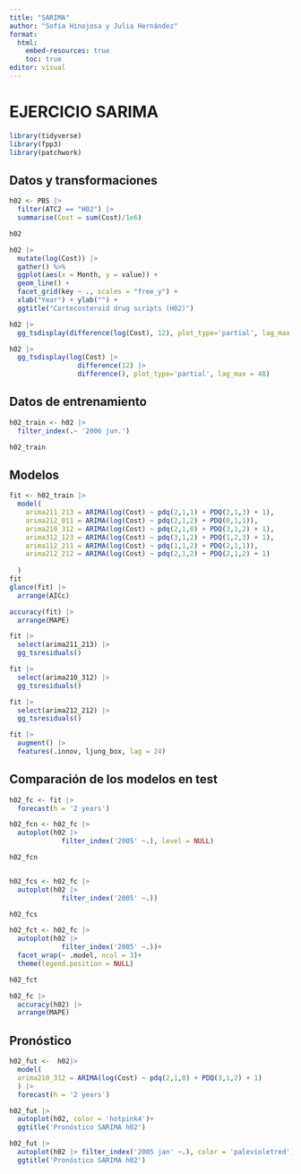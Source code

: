 ```yaml
---
title: "SARIMA"
author: "Sofía Hinojosa y Julia Hernández"
format: 
  html:
    embed-resources: true
    toc: true
editor: visual
---
```


# EJERCICIO SARIMA

```r
library(tidyverse)
library(fpp3)
library(patchwork)
```

## Datos y transformaciones
```r
h02 <- PBS |> 
  filter(ATC2 == "H02") |> 
  summarise(Cost = sum(Cost)/1e6)

h02

h02 |> 
  mutate(log(Cost)) |> 
  gather() %>%
  ggplot(aes(x = Month, y = value)) +
  geom_line() +
  facet_grid(key ~ ., scales = "free_y") +
  xlab("Year") + ylab("") +
  ggtitle("Cortecosteroid drug scripts (H02)")
```


```r
h02 |> 
  gg_tsdisplay(difference(log(Cost), 12), plot_type='partial', lag_max = 48)

h02 |> 
  gg_tsdisplay(log(Cost) |> 
                 difference(12) |> 
                 difference(), plot_type='partial', lag_max = 48)
```
## Datos de entrenamiento

```r
h02_train <- h02 |> 
  filter_index(.~ '2006 jun.')

h02_train
```
## Modelos

```r

fit <- h02_train |> 
  model(
    arima211_213 = ARIMA(log(Cost) ~ pdq(2,1,1) + PDQ(2,1,3) + 1),
    arima212_011 = ARIMA(log(Cost) ~ pdq(2,1,2) + PDQ(0,1,1)),
    arima210_312 = ARIMA(log(Cost) ~ pdq(2,1,0) + PDQ(3,1,2) + 1),
    arima312_123 = ARIMA(log(Cost) ~ pdq(3,1,2) + PDQ(1,2,3) + 1),
    arima112_211 = ARIMA(log(Cost) ~ pdq(1,1,2) + PDQ(2,1,1)),
    arima212_212 = ARIMA(log(Cost) ~ pdq(2,1,2) + PDQ(2,1,2) + 1)
    
  )
fit
glance(fit) |>  
  arrange(AICc)
```

```r
accuracy(fit) |> 
  arrange(MAPE)
```


```r
fit |> 
  select(arima211_213) |> 
  gg_tsresiduals()

fit |> 
  select(arima210_312) |> 
  gg_tsresiduals()

fit |> 
  select(arima212_212) |> 
  gg_tsresiduals()
```

```r
fit |> 
  augment() |> 
  features(.innov, ljung_box, lag = 24)
```
## Comparación de los modelos en test

```r
h02_fc <- fit |> 
  forecast(h = '2 years')

h02_fcn <- h02_fc |> 
  autoplot(h02 |> 
             filter_index('2005' ~.), level = NULL)

h02_fcn


h02_fcs <- h02_fc |> 
  autoplot(h02 |> 
             filter_index('2005' ~.))

h02_fcs

h02_fct <- h02_fc |> 
  autoplot(h02 |>
             filter_index('2005' ~.))+ 
  facet_wrap(~ .model, ncol = 3)+ 
  theme(legend.position = NULL)

h02_fct
```

```r
h02_fc |> 
  accuracy(h02) |> 
  arrange(MAPE)
```

## Pronóstico

```r
h02_fut <-  h02|> 
  model(
  arima210_312 = ARIMA(log(Cost) ~ pdq(2,1,0) + PDQ(3,1,2) + 1)  
  ) |> 
  forecast(h = '2 years')
```

```r
h02_fut |> 
  autoplot(h02, color = 'hotpink4')+
  ggtitle('Pronóstico SARIMA h02')

h02_fut |> 
  autoplot(h02 |> filter_index('2005 jan' ~.), color = 'palevioletred')+
  ggtitle('Pronóstico SARIMA h02')
```